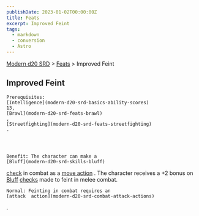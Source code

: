 ```yaml
---
publishDate: 2023-01-02T00:00:00Z
title: Feats
excerpt: Improved Feint
tags:
  - markdown
  - conversion
  - Astro
---
```


[Modern d20 SRD](/#modernD20) > [Feats](modern-d20-srd-feats-index) > Improved Feint

## Improved Feint




    Prerequisites:
    [Intelligence](modern-d20-srd-basics-ability-scores)
    13,
    [Brawl](modern-d20-srd-feats-brawl)
    ,
    [Streetfighting](modern-d20-srd-feats-streetfighting)
    .




    Benefit: The character can make a
    [Bluff](modern-d20-srd-skills-bluff)

[check](modern-d20-srd-skills-skill-basics-php#skill-check-index)
in combat as a
[move action](modern-d20-srd-combat-move-actions)
. The character receives a +2 bonus on
[Bluff](modern-d20-srd-skills-bluff)
[checks](modern-d20-srd-skills-skill-basics-php#skill-check-index)
made to feint in melee combat.

    Normal: Feinting in combat requires an
    [attack  action](modern-d20-srd-combat-attack-actions)
.
